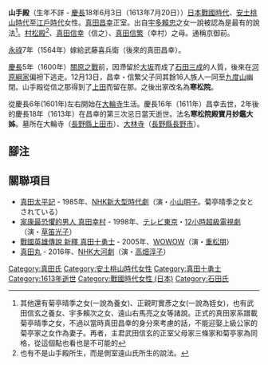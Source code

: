'''山手殿'''（生年不詳 - [[慶長|慶長]]18年6月3日（1613年7月20日））[[日本|日本]][[战国时代_(日本)|戰國時代]]、[[安土桃山時代|安土桃山時代]]至[[江戶時代|江戶時代]]女性。[[真田昌幸|真田昌幸]]正室。出自[[宇多賴忠|宇多賴忠]]之女一說被認為是最有的說法<ref>其他還有菊亭晴季之女(一說為養女)、正親町實彥之女(一說為姪女)，也有武田信玄之養女、宇多賴次之女、遠山右馬亮之女等諸說。正式的真田家系譜載菊亭晴季之女，不過以當時真田昌幸的身分來考慮的話，不能迎娶上級公家的菊亭家之女作為妻子。再者，主君武田信玄的正室父母家三條家和菊亭家為同格，從這個點也看也是不可能的</ref>。[[村松殿|村松殿]]<ref>也有不是山手殿所生，而是側室遠山氏所生的說法。</ref>、[[真田信幸|真田信幸]]（信之）、[[真田信繁|真田信繁]]（幸村）之母。通稱京御前。

[[永祿|永祿]]7年（1564年）嫁給武藤喜兵衛（後來的真田昌幸）。

[[慶長|慶長]]5年（1600年）[[關原之戰|關原之戰]]前，因滯留於[[大阪市|大坂]]而成了[[石田三成|石田三成]]的人質，後來在[[河原綱家|河原綱家]]偏袒下逃走。12月13日，昌幸・信繁父子同其餘16人族人一同至[[九度山|九度山]]幽閉。山手殿從信之那得到了[[上田|上田]]而留在那。之後出家改名為'''寒松院'''。

從慶長6年(1601年)左右開始在[[大輪寺|大輪寺]]生活。慶長16年（1611年）昌幸去世，2年後的慶長18年（1613年）在昌幸的第三次忌日當天逝世。法名'''寒松院殿寶月妙鑑大姊'''。墓所在大輪寺（[[長野縣|長野縣]][[上田市|上田市]]）、[[大林寺|大林寺]]（[[長野縣|長野縣]][[長野市|長野市]]）。

==腳注==
{{reflist}}

==關聯項目==
*[[真田太平記|真田太平記]] - 1985年、[[NHK新大型時代劇|NHK新大型時代劇]]（演・[[小山明子|小山明子]]。菊亭晴季之女とされている） 
*[[家康最恐懼的男人_真田幸村|家康最恐懼的男人 真田幸村]] - 1998年、[[テレビ東京|テレビ東京]]・[[12小時超級電視劇|12小時超級電視劇]]（演・[[草笛光子|草笛光子]]） 
*[[戰國英雄傳說_新釋_真田十勇士|戰國英雄傳說 新釋 真田十勇士]] - 2005年、[[WOWOW|WOWOW]]（演・[[重松朋|重松朋]]）
*[[真田丸|真田丸]] - 2016年、[[NHK大河劇|NHK大河劇]]（演・[[高畑淳子|高畑淳子]]） 

[[Category:真田氏|Category:真田氏]]
[[Category:安土桃山時代女性|Category:安土桃山時代女性]]
[[Category:真田十勇士|Category:真田十勇士]]
[[Category:1613年逝世|Category:1613年逝世]]
[[Category:戰國時代女性_(日本)|Category:戰國時代女性 (日本)]]
[[Category:石田氏|Category:石田氏]]